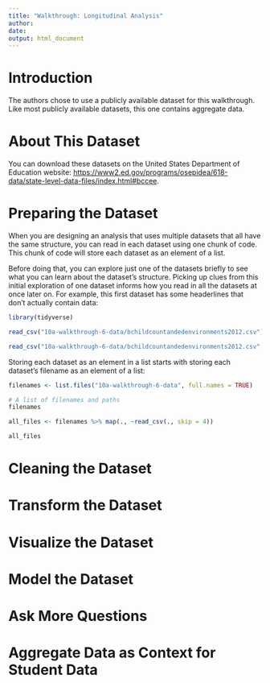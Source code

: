 ```yaml
---
title: "Walkthrough: Longitudinal Analysis"
author: 
date: 
output: html_document
---
```


# Introduction 

The authors chose to use a publicly available dataset for this walkthrough. Like most publicly available datasets, this one contains aggregate data. 

# About This Dataset 

You can download these datasets on the United States Department of Education website: [https://www2.ed.gov/programs/osepidea/618-data/state-level-data-files/index.html#bccee]("https://www2.ed.gov/programs/osepidea/618-data/state-level-data-files/index.html#bccee").

# Preparing the Dataset 

When you are designing an analysis that uses multiple datasets that all have the same structure, you can read in each dataset using one chunk of code. This chunk of code will store each dataset as an element of a list. 

Before doing that, you can explore just one of the datasets briefly to see what you can learn about the dataset's structure. Picking up clues from this initial exploration of one dataset informs how you read in all the datasets at once later on. For example, this first dataset has some headerlines that don't actually contain data: 

```r
library(tidyverse)

read_csv("10a-walkthrough-6-data/bchildcountandedenvironments2012.csv")
```

```r
read_csv("10a-walkthrough-6-data/bchildcountandedenvironments2012.csv", skip = 4)
```

Storing each dataset as an element in a list starts with storing each dataset's filename as an element of a list: 

```r
filenames <- list.files("10a-walkthrough-6-data", full.names = TRUE)

# A list of filenames and paths
filenames
```

```r
all_files <- filenames %>% map(., ~read_csv(., skip = 4))

all_files
```

# Cleaning the Dataset 

# Transform the Dataset 

# Visualize the Dataset  

# Model the Dataset 

# Ask More Questions  

# Aggregate Data as Context for Student Data 